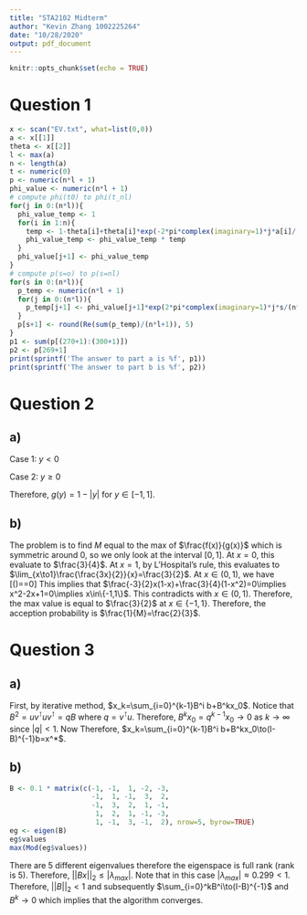 ```yaml
---
title: "STA2102 Midterm"
author: "Kevin Zhang 1002225264"
date: "10/28/2020"
output: pdf_document
---
```


```r
knitr::opts_chunk$set(echo = TRUE)
```

# Question 1

```r
x <- scan("EV.txt", what=list(0,0))
a <- x[[1]]
theta <- x[[2]]
l <- max(a)
n <- length(a)
t <- numeric(0)
p <- numeric(n*l + 1)
phi_value <- numeric(n*l + 1)
# compute phi(t0) to phi(t_nl)
for(j in 0:(n*l)){
  phi_value_temp <- 1
  for(i in 1:n){
    temp <- 1-theta[i]+theta[i]*exp(-2*pi*complex(imaginary=1)*j*a[i]/(n*l+1))
    phi_value_temp <- phi_value_temp * temp
  }
  phi_value[j+1] <- phi_value_temp
}
# compute p(s=o) to p(s=nl)
for(s in 0:(n*l)){
  p_temp <- numeric(n*l + 1)
  for(j in 0:(n*l)){
    p_temp[j+1] <- phi_value[j+1]*exp(2*pi*complex(imaginary=1)*j*s/(n*l+1))
  }
  p[s+1] <- round(Re(sum(p_temp)/(n*l+1)), 5)
}
p1 <- sum(p[(270+1):(300+1)])
p2 <- p[269+1]
print(sprintf('The answer to part a is %f', p1))
print(sprintf('The answer to part b is %f', p2))
```

# Question 2

## a)

Case 1: $y<0$

\begin{gather*}
  P(U_1-U_2\leq y)=\int_{-y}^1\int_0^{U_2+y}dU_1dU_2=\frac{1}{2}(1-y^2)+y(1-y)\\
  \implies\frac{\partial P(Y\leq y)}{y}=-y+1+2y=1+y=1-|y|
\end{gather*}

Case 2: $y\geq0$

\begin{gather*}
  P(U_1-U_2\leq y)=\int_0^{1-y}\int_0^{U_2+y}dU_1dU_2+\int_{1-y}^1dU_2=\frac{1}{2}(1-y)^2+y(1-y)+y\\
  \implies\frac{\partial P(Y\leq y)}{y}=y-1+1-2y+1=1-y=1-|y|
\end{gather*}

Therefore, $g(y)=1-|y|$ for $y\in[-1,1]$.

## b)

The problem is to find $M$ equal to the max of $\frac{f(x)}{g(x)}$ which is symmetric around 0, so we only look at the interval $[0,1]$. At $x=0$, this evaluate to $\frac{3}{4}$. At $x=1$, by L'Hospital's rule, this evaluates to $\lim_{x\to1}\frac{\frac{3x}{2}}{x}=\frac{3}{2}$. At $x\in(0,1)$, we have
\[\frac{\partial}{\partial x}\left(\frac{f(x)}{g(x)}\right)=\frac{\frac{-3}{2}x(1-x)+\frac{3}{4}(1-x^2)}{(1-x)^2}=0\]
This implies that $\frac{-3}{2}x(1-x)+\frac{3}{4}(1-x^2)=0\implies x^2-2x+1=0\implies x\in\{-1,1\}$. This contradicts with $x\in(0,1)$. Therefore, the max value is equal to $\frac{3}{2}$ at $x\in\{-1,1\}$. Therefore, the acception probability is $\frac{1}{M}=\frac{2}{3}$.

# Question 3

## a)

First, by iterative method, $x_k=\sum_{i=0}^{k-1}B^i b+B^kx_0$. Notice that $B^2=uv^\intercal uv^\intercal=qB$ where $q=v^\intercal u$. Therefore, $B^kx_0=q^{k-1}x_0\to0$ as $k\to\infty$ since $|q|<1$. Now
\begin{gather*}
  (I-B)\sum_{i=0}^{k-1}B^i=\sum_{i=0}^{k-1}B^i-\sum_{i=1}^kB^i=I-B^k\\
  \implies\sum_{i=0}^{k-1}B^i=(I-B)^{-1}(I-B^k)\\
  \sum_{i=0}^{k-1}B^i\to(I-B)^{-1}\text{ since }B^k\to0\text{ or }I-B^k\to I
\end{gather*}
Therefore, $x_k=\sum_{i=0}^{k-1}B^i b+B^kx_0\to(I-B)^{-1}b=x^*$.

## b)

```r
B <- 0.1 * matrix(c(-1, -1,  1, -2, -3,
                    -1,  1, -1,  3,  2,
                    -1,  3,  2,  1, -1,
                     1,  2,  1, -1, -3,
                     1, -1,  3, -1,  2), nrow=5, byrow=TRUE)
eg <- eigen(B)
eg$values
max(Mod(eg$values))
```
There are 5 different eigenvalues therefore the eigenspace is full rank (rank is 5). Therefore, $||Bx||_2\leq|\lambda_{max}|$. Note that in this case $|\lambda_{max}|\approx0.299<1$. Therefore, $||B||_2<1$ and subsequently $\sum_{i=0}^kB^i\to(I-B)^{-1}$ and $B^k\to0$ which implies that the algorithm converges.






























